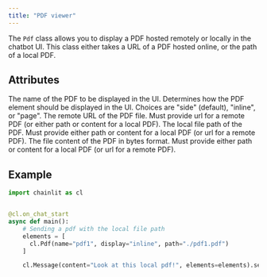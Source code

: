 ```yaml
---
title: "PDF viewer"
---
```


The `Pdf` class allows you to display a PDF hosted remotely or locally in the chatbot UI. This class either takes a URL of a PDF hosted online, or the path of a local PDF.

## Attributes

<ParamField path="name" type="str">
  The name of the PDF to be displayed in the UI.
</ParamField>

<ParamField path="display" type="ElementDisplay" optional>
  Determines how the PDF element should be displayed in the UI. Choices are
  "side" (default), "inline", or "page".
</ParamField>

<ParamField path="url" type="str">
  The remote URL of the PDF file. Must provide url for a remote PDF (or either
  path or content for a local PDF).
</ParamField>

<ParamField path="path" type="str" optional>
  The local file path of the PDF. Must provide either path or content for a
  local PDF (or url for a remote PDF).
</ParamField>

<ParamField path="content" type="bytes" optional>
  The file content of the PDF in bytes format. Must provide either path or
  content for a local PDF (or url for a remote PDF).
</ParamField>

## Example

```python
import chainlit as cl


@cl.on_chat_start
async def main():
    # Sending a pdf with the local file path
    elements = [
      cl.Pdf(name="pdf1", display="inline", path="./pdf1.pdf")
    ]

    cl.Message(content="Look at this local pdf!", elements=elements).send()
```
